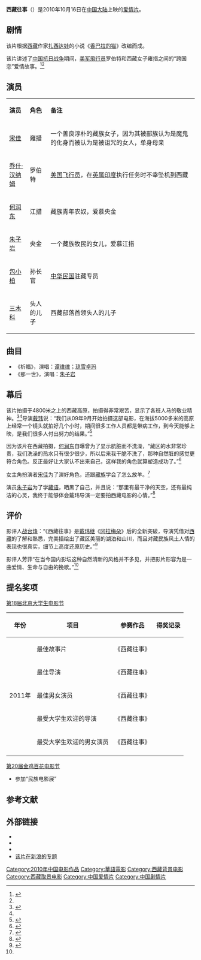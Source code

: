 {{电影信息框
| 片名     = 西藏往事
| 电影原名 = ''{{lang|en|Once Upon a Time in Tibet}}''
| 图像     = Once Upon a Time in Tibet.jpg
| 图像说明 = 海报
| 导演     = [[戴玮|戴玮]]
| 监制     = 
| 制片     = 戴玮、[[郭木盛|郭木盛]]、[[沈鱼|沈鱼]]
| 编剧     = [[扎西达娃|扎西达娃]]、[[青枚|青枚]]
| 原著     = 
| 主演     = [[何润东|何润东]]<br>[[宋佳|宋佳]]<br> [[乔什·汉纳姆|乔什·汉纳姆]]<br>[[朱子岩|朱子岩]]
| 配乐     = [[刘彤|刘彤]]
| 摄影     = [[李屏宾|李屏宾]]
| 剪辑     = 
| 制片商   = 北京格蓝海阔文化传媒有限公司<br>台湾龙祥育乐多媒体股份有限公司<br>北京紫丁香影视文化传播有限公司
| 发行商   = 中影集团数字电影发展有限公司<br>北京紫丁香影视文化传播有限公司
| 上映日期 = {{Film date|2010|10|16|中国大陆}}
| 片长     = 96分钟
| 产地     = {{CHNML}}
| 语言     = 普通话、英语
| 预算     = 700万<ref name="fhs">{{cite web|url=http://ent.ifeng.com/movie/news/mainland/detail_2011_04/13/5714032_0.shtml|title=《西藏往事》小成本大感动 女导演戴玮诚意获赞|accessdate=2012-03-07|date=2011-04-13|work=凤凰网|archive-date=2016-03-04|archive-url=https://web.archive.org/web/20160304110822/http://ent.ifeng.com/movie/news/mainland/detail_2011_04/13/5714032_0.shtml|dead-url=no}}</ref>
| 票房     = 
| 前集     = 
| 续集     = 
}}
'''西藏往事'''（{{lang-en|''Once Upon a Time in Tibet''}}）是2010年10月16日在[[中国大陆|中国大陆]]上映的[[爱情片|爱情片]]。

== 剧情 ==
该片根据[[西藏自治区|西藏]]作家[[扎西达娃|扎西达娃]]的小说《[[香巴拉的猫|香巴拉的猫]]》改编而成。

该片讲述了[[中国抗日战争|中国抗日战争]]期间，[[美军|美军]][[飛行员|飛行员]]罗伯特和西藏女子雍措之间的“跨国恋”爱情故事。<ref>{{cite web|url=http://ent.sina.com.cn/m/c/2011-04-13/09513279964.shtml|title=《西藏往事》好评如潮 小宋佳点燃催泪弹|accessdate=2012-03-07|date=2011-04-13|work=新浪|archive-date=2017-02-07|archive-url=https://web.archive.org/web/20170207192521/http://ent.sina.com.cn/m/c/2011-04-13/09513279964.shtml|dead-url=no}}</ref><ref name="fhs"/>

== 演员 ==
{|class="wikitable" width="64%"
|- style="background:cornflowerblue; color:white" align=center
|style="width:7%"|'''演员'''||style="width:7%"|'''角色'''||style="width:50%"|'''备注'''
|-
| [[宋佳|宋佳]] || 雍措 || 一个善良淳朴的藏族女子，因为其被部族认为是魔鬼的化身而被认为是被诅咒的女人，单身母亲
|-
| [[乔什·汉纳姆|乔什·汉纳姆]] || 罗伯特 || [[美国|美国]][[飞行员|飞行员]]，在[[英属印度|英属印度]]执行任务时不幸坠机到西藏
|-
| [[何润东|何润东]] || 江措 || 藏族青年农奴，爱慕央金
|- 
| [[朱子岩|朱子岩]] || 央金 || 一个藏族牧民的女儿，爱慕江措
|-
| [[包小柏|包小柏]] || 孙长官 || [[中華民國|中华民国]]驻藏专员
|-
| [[三木科|三木科]] || 头人的儿子 || 西藏部落首领头人的儿子
|}

== 曲目 ==
*《祈福》，演唱：[[谭维维|谭维维]]；[[琼雪卓玛|琼雪卓玛]]
*《那一世》，演唱：[[朱子岩|朱子岩]]

== 幕后 ==
该片拍摄于4800米之上的西藏高原，拍摄得非常艰苦，显示了各班人马的敬业精神。<ref>{{cite web|url=http://data.ent.sina.com.cn/movie/moviedetail.php?id=13339&detail=background|title=西藏往事|date=2010-04-13|accessdate=2012-03-07|work=新浪|archive-date=2015-04-10|archive-url=https://web.archive.org/web/20150410162747/http://data.ent.sina.com.cn/movie/moviedetail.php?id=13339&detail=background|dead-url=no}}</ref><ref name="fhs"/>导演[[戴玮|戴玮]]说：“我们从09年9月开始拍摄这部电影，在海拔5000多米的高原上经常一个镜头就拍好几个小时，期间很多工作人员都是带病工作，到今天能够上映，是我们很多人付出努力的结果。”<ref>{{cite web|url=http://ent.ifeng.com/movie/news/mainland/detail_2011_04/14/5736756_0.shtml|title=《西藏往事》情动大影节 观众洒泪导演哽咽|accessdate=2012-03-07|date=2011-04-14|work=凤凰网|archive-date=2011-04-23|archive-url=https://web.archive.org/web/20110423075246/http://ent.ifeng.com/movie/news/mainland/detail_2011_04/14/5736756_0.shtml|dead-url=no}}</ref>

因为该片在西藏拍摄，[[何润东|何润东]]自曝曾为了显示肮脏而不洗澡，“藏区的水非常珍贵，我们洗澡的热水只有很少很少，所以后来我干脆不洗了，那种自然脏的感觉更符合角色。反正最好让大家认不出来自己，这样我的角色就算塑造成功了。”<ref>{{cite web|url=http://ent.sina.com.cn/m/c/2011-03-30/18553268693.shtml|title=《西藏往事》将映 何润东挑战马景涛咆哮功|accessdate=2012-03-07|date=2011-03-30|work=凤凰网|archive-date=2016-03-04|archive-url=https://web.archive.org/web/20160304115830/http://ent.sina.com.cn/m/c/2011-03-30/18553268693.shtml|dead-url=no}}</ref>

女主角扮演者[[宋佳|宋佳]]为了演好角色，还跟[[藏族|藏族]]学会了怎么放羊。<ref>{{cite web|url=http://ent.sina.com.cn/m/c/p/2011-04-11/14563277747.shtml|title=小宋佳《西藏往事》演藏族女孩以假乱真|accessdate=2012-03-07|date=2011-04-11|work=新浪|archive-date=2018-05-21|archive-url=https://web.archive.org/web/20180521021053/http://ent.sina.com.cn/m/c/p/2011-04-11/14563277747.shtml|dead-url=no}}</ref>

演员[[朱子岩|朱子岩]]为了学[[藏语|藏语]]，晒黑了自己，并且说：“那里有最干净的天空，还有最纯洁的心灵，我终于能够体会戴玮导演一定要拍西藏电影的心情。”<ref>{{cite web|url=http://ent.sina.com.cn/m/c/2011-04-07/15523274931.shtml|title=朱子岩为《西藏往事》学藏语 被误认为藏族姑娘|accessdate=2012-03-07|date=2011-04-07|work=新浪|archive-date=2016-03-04|archive-url=https://web.archive.org/web/20160304110906/http://ent.sina.com.cn/m/c/2011-04-07/15523274931.shtml|dead-url=no}}</ref>

== 评价 ==
影评人[[战台烽|战台烽]]：“《西藏往事》是[[戴玮继|戴玮继]]《[[冈拉梅朵|冈拉梅朵]]》后的全新突破，导演凭借对[[西藏自治区|西藏]]的了解和熟悉，完美描绘出了藏区美丽的湖泊和山川，而且对藏民族风土人情的表现也很真实，细节上高度还原历史。”<ref name="oes">{{cite web |url=http://ent.ifeng.com/movie/news/mainland/detail_2011_04/02/5528125_0.shtml |title=《西藏往事》点映获好评 何润东小宋佳农奴造型颠覆|accessdate=2012-03-07 |date=2011-04-02|work=凤凰网}}</ref>

影评人芳菲“在当今国内影坛这种自然清新的风格并不多见，并把影片形容为是一曲爱情、生命与自由的挽歌。”<ref name="oes"/>

== 提名奖项 ==
;[[北京大学生电影节|第18届北京大学生电影节]]
{| class="wikitable"
|-
! 年份 !! 项目 !! 参赛作品 !! 得奖记录 
|- 
| rowspan="5"|2011年|| 最佳故事片||《西藏往事》||{{nom}}
|- 
| 最佳导演||《西藏往事》||{{nom}}
|- 
| 最佳男女演员||《西藏往事》||{{nom}}
|- 
| 最受大学生欢迎的导演||《西藏往事》||{{nom}}
|- 
| 最受大学生欢迎的男女演员||《西藏往事》||{{nom}}
|- 
|}

;[[第20届金鸡百花电影节|第20届金鸡百花电影节]]
*参加“民族电影展”

==参考文献==
<div class="references-small">
<references></references>
</div>

== 外部链接 ==
*{{IMDb title|id=tt1774514}}
*{{douban|4116937}}
*{{Mtime|92751}}
*[http://ent.sina.com.cn/f/m/xzws/index.shtml 该片在新浪的专题] {{Wayback|url=http://ent.sina.com.cn/f/m/xzws/index.shtml |date=20160304215433 }}
{{2010年代古装华语电影}}
{{DEFAULTSORT:X西藏}}
[[Category:2010年中国电影作品|Category:2010年中国电影作品]]
[[Category:華語電影|Category:華語電影]]
[[Category:西藏背景电影|Category:西藏背景电影]]
[[Category:西藏取景电影|Category:西藏取景电影]]
[[Category:中国爱情片|Category:中国爱情片]]
[[Category:中国剧情片|Category:中国剧情片]]